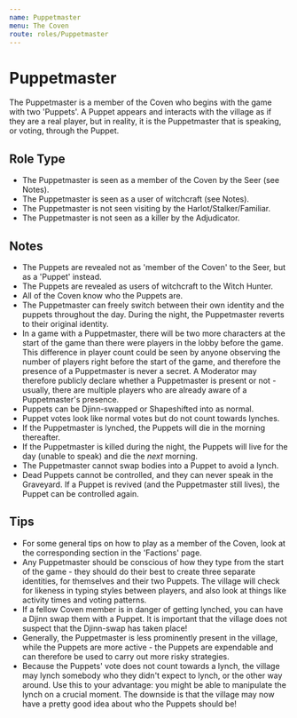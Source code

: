 ```yaml
---
name: Puppetmaster
menu: The Coven
route: roles/Puppetmaster
---
```


# Puppetmaster

The Puppetmaster is a member of the Coven who begins with the game with two 'Puppets'. A Puppet appears and interacts with the village as if they are a real player, but in reality, it is the Puppetmaster that is speaking, or voting, through the Puppet.

## Role Type

- The Puppetmaster is seen as a member of the Coven by the Seer (see Notes).
- The Puppetmaster is seen as a user of witchcraft (see Notes).
- The Puppetmaster is not seen visiting by the Harlot/Stalker/Familiar.
- The Puppetmaster is not seen as a killer by the Adjudicator.

## Notes

- The Puppets are revealed not as 'member of the Coven' to the Seer, but as a 'Puppet' instead.
- The Puppets are revealed as users of witchcraft to the Witch Hunter.
- All of the Coven know who the Puppets are.
- The Puppetmaster can freely switch between their own identity and the puppets throughout the day. During the night, the Puppetmaster reverts to their original identity.
- In a game with a Puppetmaster, there will be two more characters at the start of the game than there were players in the lobby before the game. This difference in player count could be seen by anyone observing the number of players right before the start of the game, and therefore the presence of a Puppetmaster is never a secret. A Moderator may therefore publicly declare whether a Puppetmaster is present or not - usually, there are multiple players who are already aware of a Puppetmaster's presence.
- Puppets can be Djinn-swapped or Shapeshifted into as normal.
- Puppet votes look like normal votes but do not count towards lynches.
- If the Puppetmaster is lynched, the Puppets will die in the morning thereafter.
- If the Puppetmaster is killed during the night, the Puppets will live for the day (unable to speak) and die the _next_ morning.
- The Puppetmaster cannot swap bodies into a Puppet to avoid a lynch.
- Dead Puppets cannot be controlled, and they can never speak in the Graveyard. If a Puppet is revived (and the Puppetmaster still lives), the Puppet can be controlled again.

## Tips

- For some general tips on how to play as a member of the Coven, look at the corresponding section in the 'Factions' page.
- Any Puppetmaster should be conscious of how they type from the start of the game - they should do their best to create three separate identities, for themselves and their two Puppets. The village will check for likeness in typing styles between players, and also look at things like activity times and voting patterns.
- If a fellow Coven member is in danger of getting lynched, you can have a Djinn swap them with a Puppet. It is important that the village does not suspect that the Djinn-swap has taken place!
- Generally, the Puppetmaster is less prominently present in the village, while the Puppets are more active - the Puppets are expendable and can therefore be used to carry out more risky strategies.
- Because the Puppets' vote does not count towards a lynch, the village may lynch somebody who they didn't expect to lynch, or the other way around. Use this to your advantage: you might be able to manipulate the lynch on a crucial moment. The downside is that the village may now have a pretty good idea about who the Puppets should be!

